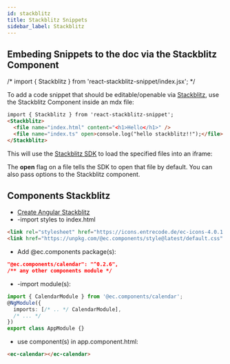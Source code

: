 ```yaml
---
id: stackblitz
title: Stackblitz Snippets
sidebar_label: Stackblitz
---
```


## Embeding Snippets to the doc via the Stackblitz Component

/* import { Stackblitz } from 'react-stackblitz-snippet/index.jsx'; */

To add a code snippet that should be editable/openable via [Stackblitz](https://stackblitz.com/), use the Stackblitz Component inside an mdx file:

```html
import { Stackblitz } from 'react-stackblitz-snippet';
<Stackblitz>
  <file name="index.html" content="<h1>Hello</h1>" />
  <file name="index.ts" open>console.log("hello stackblitz!!");</file>
</Stackblitz>
```

This will use the [Stackblitz SDK](https://stackblitz.com/docs#open-and-embed-stackblitz-projects) to load the specified files into an iframe:

<!-- <Stackblitz>
  <file name="index.html" content="<h1>Hello</h1>" open />
  <file name="index.ts">console.log("hello stackblitz!!");</file>
</Stackblitz> -->

The **open** flag on a file tells the SDK to open that file by default. You can also pass options to the Stackblitz component.

<!-- ## Embeding ec.components

```
componentsStackblitz
```
 -->

## Components Stackblitz

- [Create Angular Stackblitz](https://stackblitz.com/fork/angular)
- -import styles to index.html

```html
<link rel="stylesheet" href="https://icons.entrecode.de/ec-icons-4.0.1.min.css" />
<link href="https://unpkg.com/@ec.components/style@latest/default.css" rel="stylesheet" />
```

- Add @ec.components package(s):

```json
"@ec.components/calendar": "^0.2.6",
/** any other components module */
```

- -import module(s):

```ts
import { CalendarModule } from '@ec.components/calendar';
@NgModule({
  imports: [/* .. */ CalendarModule],
  /* ... */
})
export class AppModule {}
```

- use component(s) in app.component.html:

```html
<ec-calendar></ec-calendar>
```

